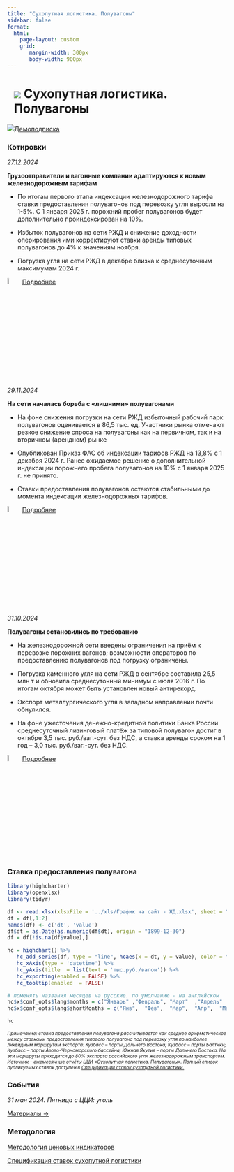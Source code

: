 ```yaml
---
title: "Сухопутная логистика. Полувагоны"
sidebar: false
format: 
  html:
    page-layout: custom
    grid:
       margin-width: 300px
       body-width: 900px
---
```


# ![](../images/icon-trolley.svg) Сухопутная логистика. Полувагоны {.my-custom-class style="margin-left:3%;"}

![](../images/icon-subscription.svg)[Демоподписка](../demo-subscription.qmd)

::: {.grid style="margin-left:0%"}
::: {.g-col-12 .g-col-sm-12 .g-col-xs-12 .g-col-xl-6 .g-col-md-6 .g-col-lg-6}
### Котировки

*27.12.2024*

**Грузоотправители и вагонные компании адаптируются к новым железнодорожным тарифам**

-   По итогам первого этапа индексации железнодорожного тарифа ставки предоставления полувагонов под перевозку угля выросли на 1-5%. С 1 января 2025 г. порожний пробег полувагонов будет дополнительно проиндексирован на 10%.

-   Избыток полувагонов на сети РЖД и снижение доходности оперирования ими корректируют ставки аренды типовых полувагонов до 4% к значениям ноября.

-   Погрузка угля на сети РЖД в декабре близка к среднесуточным максимумам 2024 г.

![](../images/icon-locker.svg){width="6%"} [Подробнее](../demo-subscription.qmd)


*29.11.2024*

**На сети началась борьба с «лишними» полувагонами**

-   На фоне снижения погрузки на сети РЖД избыточный рабочий парк полувагонов оценивается в 86,5 тыс. ед. Участники рынка отмечают резкое снижение спроса на полувагоны как на первичном, так и на вторичном (арендном) рынке

-   Опубликован Приказ ФАС об индексации тарифов РЖД на 13,8% с 1 декабря 2024 г. Ранее ожидаемое решение о дополнительной индексации порожнего пробега полувагонов на 10% с 1 января 2025 г. не принято.

-   Ставки предоставления полувагонов остаются стабильными до момента индексации железнодорожных тарифов.

![](../images/icon-locker.svg){width="6%"} [Подробнее](../demo-subscription.qmd)

*31.10.2024*

**Полувагоны остановились по требованию**

-   На железнодорожной сети введены ограничения на приём к перевозке порожних вагонов; возможности операторов по предоставлению полувагонов под погрузку ограничены.

-   Погрузка каменного угля на сети РЖД в сентябре составила 25,5 млн т и обновила среднесуточный минимум с июля 2016 г. По итогам октября может быть установлен новый антирекорд.

-   Экспорт металлургического угля в западном направлении почти обнулился.

-   На фоне ужесточения денежно-кредитной политики Банка России среднесуточный лизинговый платёж за типовой полувагон достиг в октябре 3,5 тыс. руб./ваг.-сут. без НДС, а ставка аренды сроком на 1 год – 3,0 тыс. руб./ваг.-сут. без НДС.

![](../images/icon-locker.svg){width="6%"} [Подробнее](../demo-subscription.qmd)
:::

::: {.g-col-12 .g-col-sm-12 .g-col-xs-12 .g-col-xl-6 .g-col-md-6 .g-col-lg-6}
### Ставка предоставления полувагона

```r

library(highcharter)
library(openxlsx)
library(tidyr)

df <- read.xlsx(xlsxFile = '../xls/График на сайт - ЖД.xlsx', sheet = "Полувагоны", detectDates = TRUE) 
df = df[,1:2]
names(df) <- c('dt', 'value')
df$dt = as.Date(as.numeric(df$dt), origin = "1899-12-30")
df = df[!is.na(df$value),]

hc = highchart() %>% 
   hc_add_series(df, type = "line", hcaes(x = dt, y = value), color = "#1A4AFC", name = "Ставка предоставления полувагона", marker = list(enabled = FALSE)) %>% 
   hc_xAxis(type = 'datetime') %>% 
   hc_yAxis(title  = list(text = 'тыс.руб./вагон')) %>% 
   hc_exporting(enabled = FALSE) %>% 
   hc_tooltip(enabled  = FALSE)

# поменять названия месяцев на русские. по умолчанию - на английском
hc$x$conf_opts$lang$months = c("Январь"	,"Февраль",	"Март"	,"Апрель"	,"Май",	"Июнь", "Июль",	"Август",	"Сентябрь",	"Октябрь",	"Ноябрь",	"Декабрь")
hc$x$conf_opts$lang$shortMonths = c("Янв", 	"Фев",	"Мар",	"Апр",	"Май",	"Июн",	"Июл",	"Авг",	"Сен",	"Окт",	"Ноя",	"Дек")

hc
```

[*Примечание: ставка предоставления полувагона рассчитывается как среднее арифметическое между ставками предоставления типового полувагона под перевозку угля по наиболее ликвидным маршрутам экспорта: Кузбасс – порты Дальнего Востока; Кузбасс – порты Балтики; Кузбасс – порты Азово-Черноморского бассейна; Южная Якутия – порты Дальнего Востока. На эти маршруты приходится до 80% экспорта российского угля железнодорожным транспортом. Источник – ежемесячные отчёты ЦЦИ «Сухопутная логистика. Полувагоны». Полный список публикуемых ставок доступен в [Спецификации ставок сухопутной логистики.](../methodology/specs-logistics.qmd)*]{style="font-size:0.75em"}
:::

::: {.g-col-12 .g-col-sm-12 .g-col-xs-12 .g-col-xl-6 .g-col-md-6 .g-col-lg-6}
### События

*31 мая 2024. Пятница с ЦЦИ: уголь*

[Материалы →](../events/2024-05-31-coal.qmd)
:::

::: {.g-col-12 .g-col-sm-12 .g-col-xs-12 .g-col-xl-4 .g-col-md-6 .g-col-lg-6}
### Методология

[Методология ценовых индикаторов](../methodology/methodology-benchmark-pbc.qmd)

[Спецификация ставок сухопутной логистики](../methodology/specs-logistics.qmd)
:::
:::
